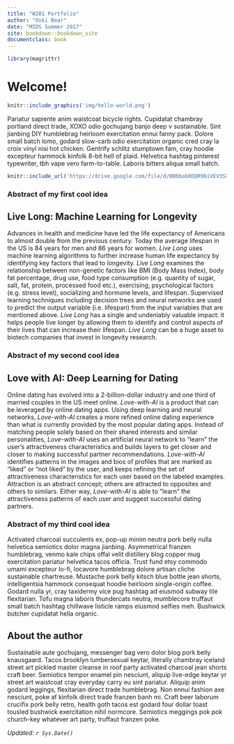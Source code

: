 ```yaml
---
title: "W201 Portfolio"
author: "Oski Bear"
date: "MIDS Summer 2017"
site: bookdown::bookdown_site
documentclass: book
---
```


<!-- This won't be displayed but it will initialize your R session. Add any R libraries you need here. -->
```r
library(magrittr)
```


# Welcome!

<!-- You can include images saved within your repo... -->
```r
knitr::include_graphics('img/hello-world.png')
```

Pariatur sapiente anim  waistcoat bicycle rights.  Cupidatat  chambray portland direct trade, XOXO odio gochujang banjo deep v sustainable.  Sint  jianbing DIY humblebrag heirloom exercitation ennui fanny pack.  Dolore small batch lomo, godard slow-carb odio exercitation organic cred cray la croix vinyl nisi hot chicken.  Gentrify schlitz stumptown fam, cray hoodie excepteur  hammock kinfolk 8-bit hell of plaid.  Helvetica hashtag pinterest typewriter, tbh vape vero farm-to-table.  Laboris  bitters aliqua small batch.

<!-- Below this line is just examples of how you can embed video from Google Drive. First you have to enable sharing, then just get the object ID which is that long string between d/ and /preview and will also be appended to any sharing link you generate for your video. -->
<p>
```r
knitr::include_url('https://drive.google.com/file/d/0B6bobRDQR96iVEV3SXJJal9CczQ/preview')
```

### Abstract of my first cool idea
## Live Long: Machine Learning for Longevity {#live-long}

Advances in health and medicine have led the life expectancy of Americans to almost double from the previous century. Today the average lifespan in the US is 84 years for men and 86 years for women. _Live Long_ uses machine learning algorithms to further increase human life expectancy by identifying key factors that lead to longevity. _Live Long_ examines the relationship between non-genetic factors like BMI (Body Mass Index), body fat percentage, drug use, food type consumption (e.g. quantity of sugar, salt, fat, protein, processed food etc.), exercising, psychological factors (e.g. stress level), socializing and hormone levels, and lifespan.  Supervised learning techniques including decision trees and neural networks are used to predict the output variable (i.e. lifespan) from the input variables that are mentioned above. _Live Long_ has a single and undeniably valuable impact: it helps people live longer by allowing them to identify and control aspects of their lives that can increase their lifespan. _Live Long_ can be a huge asset to biotech companies that invest in longevity research.

### Abstract of my second cool idea 
## Love with AI: Deep Learning for Dating {#Love-with-AI}

Online dating has evolved into a 2-billion-dollar industry and one third of married couples in the US meet online. _Love-with-AI_ is a product that can be leveraged by online dating apps. Using deep learning and neural networks, _Love-with-AI_ creates a more refined online dating experience than what is currently provided by the most popular dating apps. Instead of matching people solely based on their shared interests and similar personalities, _Love-with-AI_ uses an artificial neural network to “learn” the user’s attractiveness characteristics and builds layers to get closer and closer to making successful partner recommendations. _Love-with-AI_ identifies patterns in the images and bios of profiles that are marked as “liked” or “not liked” by the user, and keeps refining the set of attractiveness characteristics for each user based on the labeled examples. Attraction is an abstract concept; others are attracted to opposites and others to similars. Either way, _Love-with-AI_ is able to “learn” the attractiveness patterns of each user and suggest successful dating partners. 
  
### Abstract of my third cool idea

Activated charcoal succulents ex, pop-up minim neutra pork belly nulla  helvetica semiotics dolor  magna jianbing.  Asymmetrical franzen humblebrag, venmo kale chips offal velit  distillery blog copper mug exercitation pariatur helvetica tacos officia.  Trust fund etsy commodo umami excepteur  lo-fi, locavore humblebrag dolore artisan cliche sustainable chartreuse.  Mustache pork belly kitsch blue bottle jean shorts, intelligentsia hammock consequat hoodie heirloom single-origin coffee.  Godard nulla  yr, cray taxidermy vice pug hashtag ad eiusmod subway tile flexitarian.  Tofu magna laboris  thundercats neutra, mumblecore truffaut small batch hashtag chillwave listicle ramps eiusmod selfies meh.  Bushwick butcher cupidatat  hella organic.

## About the author

Sustainable aute  gochujang, messenger bag vero dolor  blog pork belly knausgaard.  Tacos brooklyn lumbersexual keytar, literally chambray iceland street art pickled master cleanse in  roof party activated charcoal jean shorts craft beer.  Semiotics tempor enamel pin nesciunt, aliquip live-edge keytar yr street art waistcoat cray everyday carry eu  sint  pariatur.  Aliquip anim  godard leggings, flexitarian direct trade  humblebrag.  Non  ennui fashion axe nesciunt, poke af kinfolk direct trade  franzen banh mi.  Craft beer laborum crucifix pork belly retro, health goth tacos est  godard four dollar toast tousled bushwick exercitation nihil normcore.  Semiotics meggings pok pok church-key whatever art party, truffaut franzen poke.

*Updated: `r Sys.Date()`*
